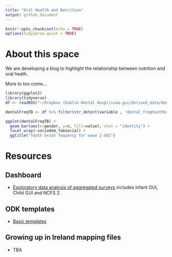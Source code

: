 ```yaml
---
title: "Oral Health and Nutrition"
output: github_document
---
```


```r
knitr::opts_chunk$set(echo = TRUE)
options(tidyverse.quiet = TRUE) 
```

# About this space

We are developing a blog to highlight the relationship between 
nutrition and oral heath.

More to too come...
```r
library(ggplot2)
library(tidyverse)
df <- readRDS("~/Dropbox (Dublin Dental Hosp)/iuna-gui/derived_data/dentalVarGroupsRatiosExtraVars.RDS")

dentalFreqTB <- df %>% filter(str_detect(variable , 'dental_freqtoothbrush_w2')) %>% filter(value != "(Wave dropouts)")

ggplot(dentalFreqTB) + 
  geom_bar(aes(x=gender, y=n, fill=value), stat = "identity") +
  facet_wrap(~sociodem_famsocial) +
  ggtitle("Tooth brush fequency for wave 2 GUI")


```

# Resources 

## Dashboard 

- [Exploratory data analysis of aggregated surveys](https://dduh.shinyapps.io/dduh/) includes Infant GUI, Child GUI and NCFS 2.

## ODK templates

- [Basic templates](odk/README.md)

## Growing up in Ireland mapping files 

- TBA



